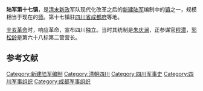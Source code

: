 '''陆军第十七镇'''，是[[清末新政|清末新政]]军队现代化改革之后的[[新建陆军|新建陆军]]编制中的[[镇|镇]]之一，规模相当于现在的[[师|师]]。第十七镇驻[[四川省_(清)|四川省]][[成都府|成都府]]等地。

[[辛亥革命|辛亥革命]]时，响应革命，宣布四川独立。当时其统制是[[朱庆澜|朱庆澜]]，正参谋官[[程潜|程潜]]，[[郭松龄|郭松龄]]是第六十八标第二营营长。

== 参考文献 ==
{{Reflist}}

{{清朝军事小作品}}
[[Category:新建陆军编制|Category:新建陆军编制]]
[[Category:清朝四川|Category:清朝四川]]
[[Category:四川军事史|Category:四川军事史]]
[[Category:四川军事组织|Category:四川军事组织]]
[[Category:成都军事组织|Category:成都军事组织]]